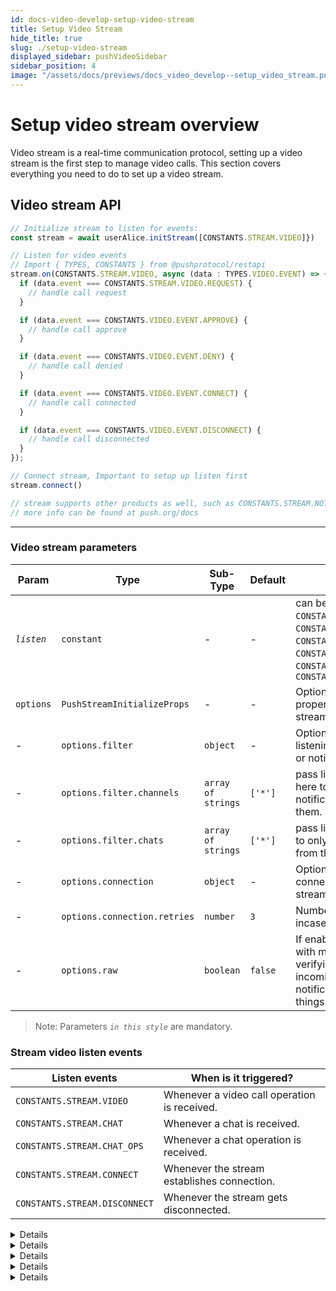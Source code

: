 ```yaml
---
id: docs-video-develop-setup-video-stream
title: Setup Video Stream
hide_title: true
slug: ./setup-video-stream
displayed_sidebar: pushVideoSidebar
sidebar_position: 4
image: "/assets/docs/previews/docs_video_develop--setup_video_stream.png"
---
```


# Setup video stream overview

Video stream is a real-time communication protocol, setting up a video stream is the first step to manage video calls. This section covers everything you need to do to set up a video stream.

<head>
  <title>Setup Video Stream | Push Video | Push Documentation</title>
</head>


## Video stream API

<Tabs className="codetabs" groupId="code-examples">
  <TabItem value="js" attributes={{className: "codetab js"}} default>

```typescript
// Initialize stream to listen for events:
const stream = await userAlice.initStream([CONSTANTS.STREAM.VIDEO]})

// Listen for video events
// Import { TYPES, CONSTANTS } from @pushprotocol/restapi
stream.on(CONSTANTS.STREAM.VIDEO, async (data : TYPES.VIDEO.EVENT) => {
  if (data.event === CONSTANTS.STREAM.VIDEO.REQUEST) {
    // handle call request
  }

  if (data.event === CONSTANTS.VIDEO.EVENT.APPROVE) {
    // handle call approve
  }

  if (data.event === CONSTANTS.VIDEO.EVENT.DENY) {
    // handle call denied
  }

  if (data.event === CONSTANTS.VIDEO.EVENT.CONNECT) {
    // handle call connected
  }

  if (data.event === CONSTANTS.VIDEO.EVENT.DISCONNECT) {
    // handle call disconnected
  }
});

// Connect stream, Important to setup up listen first
stream.connect()

// stream supports other products as well, such as CONSTANTS.STREAM.NOTIF, CONSTANTS.STREAM.CHAT
// more info can be found at push.org/docs
```

  </TabItem>
</Tabs>

---

### Video stream parameters

| Param      | Type                         | Sub-Type           | Default | Remarks                                                                                                                                                                    |
| ---------- | ---------------------------- | ------------------ | ------- | -------------------------------------------------------------------------------------------------------------------------------------------------------------------------- |
| _`listen`_ | `constant`                   | -                  | -       | can be `CONSTANTS.STREAM.VIDEO`, `CONSTANTS.STREAM.CHAT`, `CONSTANTS.STREAM.CHAT_OPS`, `CONSTANTS.STREAM.NOTIF`, `CONSTANTS.STREAM.CONNECT`, `CONSTANTS.STREAM.DISCONNECT` |
| `options`  | `PushStreamInitializeProps`  | -                  | -       | Optional configuration properties for initializing the stream.                                                                                                             |
| -          | `options.filter`             | `object`           | -       | Option to configure to enable listening to only certain chats or notifications.                                                                                            |
| -          | `options.filter.channels`    | `array of strings` | `['*']` | pass list of **channels** over here to only listen to notifications coming from them.                                                                                      |
| -          | `options.filter.chats`       | `array of strings` | `['*']` | pass list of **chatids** over here to only listen to chats coming from them.                                                                                               |
| -          | `options.connection`         | `object`           | -       | Option to configure the connection settings of the stream                                                                                                                  |
| -          | `options.connection.retries` | `number`           | `3`     | Number of automatic retries incase of error                                                                                                                                |
| -          | `options.raw`                | `boolean`          | `false` | If enabled, will also respond with meta data useful in verifying the integrity of incoming chats or notifications among other things.                                      |

> Note: Parameters _`in this style`_ are mandatory.

### Stream video listen events

| Listen events                 | When is it triggered?                        |
| ----------------------------- | -------------------------------------------- |
| `CONSTANTS.STREAM.VIDEO`      | Whenever a video call operation is received. |
| `CONSTANTS.STREAM.CHAT`       | Whenever a chat is received.                 |
| `CONSTANTS.STREAM.CHAT_OPS`   | Whenever a chat operation is received.       |
| `CONSTANTS.STREAM.CONNECT`    | Whenever the stream establishes connection.  |
| `CONSTANTS.STREAM.DISCONNECT` | Whenever the stream gets disconnected.       |

<Details summary="Expected response (CONSTANTS.STEAM.VIDEO - Video Request Stream)">

```typescript
{
  "event": "video.request",
  "origin": "other",
  "timestamp": "2024-01-12T10:58:12.000Z",
  "peerInfo": {
      "address": "0xb73923eCcfbd6975BFd66CD1C76FA6b883E30365",
      "signal": {
          "type": "offer",
          "sdp": "v=0\r\no=- 508831357760638057 2 IN IP4 127.0.0.1\r\ns=-\r\nt=0 0\r\na=group:BUNDLE 0 1 2\r\na=extmap-allow-mixed\r\na=msid-semantic: WMS d5d7d3af-1896-4fa6-8137-4af932498981\r\nm=audio 10571 UDP/TLS/RTP/SAVPF 111 63 9 0 8 13 110 126\r\nc=IN IP4 54.210.214.72\r\na=rtcp:9 IN IP4 0.0.0.0\r\na=candidate:3030853203 1 udp 2122194687 192.168.29.84 57992 typ host generation 0 network-id 1 network-cost 10\r\na=candidate:3571041920 1 udp 2122262783 2405:201:e05d:901f:758d:b62b:c688:3bfc 59792 typ host generation 0 network-id 2 network-cost 10\r\na=candidate:2617153118 1 tcp 1518214911 192.168.29.84 9 typ host tcptype active generation 0 network-id 1 network-cost 10\r\na=candidate:4219500173 1 tcp 1518283007 2405:201:e05d:901f:758d:b62b:c688:3bfc 9 typ host tcptype active generation 0 network-id 2 network-cost 10\r\na=candidate:206483833 1 udp 1685987071 49.47.243.192 57992 typ srflx raddr 192.168.29.84 rport 57992 generation 0 network-id 1 network-cost 10\r\na=candidate:2447486818 1 udp 41820671 54.210.214.72 10571 typ relay raddr 49.47.243.192 rport 57992 generation 0 network-id 1 network-cost 10\r\na=ice-ufrag:sv6b\r\na=ice-pwd:iem1/y+PIDOHi+aDlh9edOvJ\r\na=fingerprint:sha-256 41:39:A8:9C:80:63:62:C2:42:66:FA:93:F4:8B:80:00:E3:92:A7:A6:DF:22:C5:A0:CE:86:9A:74:A9:3A:A1:32\r\na=setup:actpass\r\na=mid:0\r\na=extmap:1 urn:ietf:params:rtp-hdrext:ssrc-audio-level\r\na=extmap:2 http://www.webrtc.org/experiments/rtp-hdrext/abs-send-time\r\na=extmap:3 http://www.ietf.org/id/draft-holmer-rmcat-transport-wide-cc-extensions-01\r\na=extmap:4 urn:ietf:params:rtp-hdrext:sdes:mid\r\na=sendrecv\r\na=msid:d5d7d3af-1896-4fa6-8137-4af932498981 2c78691d-8950-4f0e-9978-675ab79cf25e\r\na=rtcp-mux\r\na=rtpmap:111 opus/48000/2\r\na=rtcp-fb:111 transport-cc\r\na=fmtp:111 minptime=10;useinbandfec=1\r\na=rtpmap:63 red/48000/2\r\na=fmtp:63 111/111\r\na=rtpmap:9 G722/8000\r\na=rtpmap:0 PCMU/8000\r\na=rtpmap:8 PCMA/8000\r\na=rtpmap:13 CN/8000\r\na=rtpmap:110 telephone-event/48000\r\na=rtpmap:126 telephone-event/8000\r\na=ssrc:1869951379 cname:WDDGNefJaEGMBgRU\r\na=ssrc:1869951379 msid:d5d7d3af-1896-4fa6-8137-4af932498981 2c78691d-8950-4f0e-9978-675ab79cf25e\r\nm=video 13688 UDP/TLS/RTP/SAVPF 96 97 102 103 104 105 106 107 108 109 127 125 39 40 45 46 98 99 100 101 112 113 116 117 118\r\nc=IN IP4 54.210.214.72\r\na=rtcp:9 IN IP4 0.0.0.0\r\na=candidate:3030853203 1 udp 2122194687 192.168.29.84 50411 typ host generation 0 network-id 1 network-cost 10\r\na=candidate:3571041920 1 udp 2122262783 2405:201:e05d:901f:758d:b62b:c688:3bfc 58921 typ host generation 0 network-id 2 network-cost 10\r\na=candidate:2617153118 1 tcp 1518214911 192.168.29.84 9 typ host tcptype active generation 0 network-id 1 network-cost 10\r\na=candidate:4219500173 1 tcp 1518283007 2405:201:e05d:901f:758d:b62b:c688:3bfc 9 typ host tcptype active generation 0 network-id 2 network-cost 10\r\na=candidate:206483833 1 udp 1685987071 49.47.243.192 50411 typ srflx raddr 192.168.29.84 rport 50411 generation 0 network-id 1 network-cost 10\r\na=candidate:2447486818 1 udp 41820671 54.210.214.72 13688 typ relay raddr 49.47.243.192 rport 50411 generation 0 network-id 1 network-cost 10\r\na=ice-ufrag:sv6b\r\na=ice-pwd:iem1/y+PIDOHi+aDlh9edOvJ\r\na=fingerprint:sha-256 41:39:A8:9C:80:63:62:C2:42:66:FA:93:F4:8B:80:00:E3:92:A7:A6:DF:22:C5:A0:CE:86:9A:74:A9:3A:A1:32\r\na=setup:actpass\r\na=mid:1\r\na=extmap:14 urn:ietf:params:rtp-hdrext:toffset\r\na=extmap:2 http://www.webrtc.org/experiments/rtp-hdrext/abs-send-time\r\na=extmap:13 urn:3gpp:video-orientation\r\na=extmap:3 http://www.ietf.org/id/draft-holmer-rmcat-transport-wide-cc-extensions-01\r\na=extmap:5 http://www.webrtc.org/experiments/rtp-hdrext/playout-delay\r\na=extmap:6 http://www.webrtc.org/experiments/rtp-hdrext/video-content-type\r\na=extmap:7 http://www.webrtc.org/experiments/rtp-hdrext/video-timing\r\na=extmap:8 http://www.webrtc.org/experiments/rtp-hdrext/color-space\r\na=extmap:4 urn:ietf:params:rtp-hdrext:sdes:mid\r\na=extmap:10 urn:ietf:params:rtp-hdrext:sdes:rtp-stream-id\r\na=extmap:11 urn:ietf:params:rtp-hdrext:sdes:repaired-rtp-stream-id\r\na=sendrecv\r\na=msid:d5d7d3af-1896-4fa6-8137-4af932498981 d5eecad5-c5db-474c-914f-43e316c0785f\r\na=rtcp-mux\r\na=rtcp-rsize\r\na=rtpmap:96 VP8/90000\r\na=rtcp-fb:96 goog-remb\r\na=rtcp-fb:96 transport-cc\r\na=rtcp-fb:96 ccm fir\r\na=rtcp-fb:96 nack\r\na=rtcp-fb:96 nack pli\r\na=rtpmap:97 rtx/90000\r\na=fmtp:97 apt=96\r\na=rtpmap:102 H264/90000\r\na=rtcp-fb:102 goog-remb\r\na=rtcp-fb:102 transport-cc\r\na=rtcp-fb:102 ccm fir\r\na=rtcp-fb:102 nack\r\na=rtcp-fb:102 nack pli\r\na=fmtp:102 level-asymmetry-allowed=1;packetization-mode=1;profile-level-id=42001f\r\na=rtpmap:103 rtx/90000\r\na=fmtp:103 apt=102\r\na=rtpmap:104 H264/90000\r\na=rtcp-fb:104 goog-remb\r\na=rtcp-fb:104 transport-cc\r\na=rtcp-fb:104 ccm fir\r\na=rtcp-fb:104 nack\r\na=rtcp-fb:104 nack pli\r\na=fmtp:104 level-asymmetry-allowed=1;packetization-mode=0;profile-level-id=42001f\r\na=rtpmap:105 rtx/90000\r\na=fmtp:105 apt=104\r\na=rtpmap:106 H264/90000\r\na=rtcp-fb:106 goog-remb\r\na=rtcp-fb:106 transport-cc\r\na=rtcp-fb:106 ccm fir\r\na=rtcp-fb:106 nack\r\na=rtcp-fb:106 nack pli\r\na=fmtp:106 level-asymmetry-allowed=1;packetization-mode=1;profile-level-id=42e01f\r\na=rtpmap:107 rtx/90000\r\na=fmtp:107 apt=106\r\na=rtpmap:108 H264/90000\r\na=rtcp-fb:108 goog-remb\r\na=rtcp-fb:108 transport-cc\r\na=rtcp-fb:108 ccm fir\r\na=rtcp-fb:108 nack\r\na=rtcp-fb:108 nack pli\r\na=fmtp:108 level-asymmetry-allowed=1;packetization-mode=0;profile-level-id=42e01f\r\na=rtpmap:109 rtx/90000\r\na=fmtp:109 apt=108\r\na=rtpmap:127 H264/90000\r\na=rtcp-fb:127 goog-remb\r\na=rtcp-fb:127 transport-cc\r\na=rtcp-fb:127 ccm fir\r\na=rtcp-fb:127 nack\r\na=rtcp-fb:127 nack pli\r\na=fmtp:127 level-asymmetry-allowed=1;packetization-mode=1;profile-level-id=4d001f\r\na=rtpmap:125 rtx/90000\r\na=fmtp:125 apt=127\r\na=rtpmap:39 H264/90000\r\na=rtcp-fb:39 goog-remb\r\na=rtcp-fb:39 transport-cc\r\na=rtcp-fb:39 ccm fir\r\na=rtcp-fb:39 nack\r\na=rtcp-fb:39 nack pli\r\na=fmtp:39 level-asymmetry-allowed=1;packetization-mode=0;profile-level-id=4d001f\r\na=rtpmap:40 rtx/90000\r\na=fmtp:40 apt=39\r\na=rtpmap:45 AV1/90000\r\na=rtcp-fb:45 goog-remb\r\na=rtcp-fb:45 transport-cc\r\na=rtcp-fb:45 ccm fir\r\na=rtcp-fb:45 nack\r\na=rtcp-fb:45 nack pli\r\na=rtpmap:46 rtx/90000\r\na=fmtp:46 apt=45\r\na=rtpmap:98 VP9/90000\r\na=rtcp-fb:98 goog-remb\r\na=rtcp-fb:98 transport-cc\r\na=rtcp-fb:98 ccm fir\r\na=rtcp-fb:98 nack\r\na=rtcp-fb:98 nack pli\r\na=fmtp:98 profile-id=0\r\na=rtpmap:99 rtx/90000\r\na=fmtp:99 apt=98\r\na=rtpmap:100 VP9/90000\r\na=rtcp-fb:100 goog-remb\r\na=rtcp-fb:100 transport-cc\r\na=rtcp-fb:100 ccm fir\r\na=rtcp-fb:100 nack\r\na=rtcp-fb:100 nack pli\r\na=fmtp:100 profile-id=2\r\na=rtpmap:101 rtx/90000\r\na=fmtp:101 apt=100\r\na=rtpmap:112 H264/90000\r\na=rtcp-fb:112 goog-remb\r\na=rtcp-fb:112 transport-cc\r\na=rtcp-fb:112 ccm fir\r\na=rtcp-fb:112 nack\r\na=rtcp-fb:112 nack pli\r\na=fmtp:112 level-asymmetry-allowed=1;packetization-mode=1;profile-level-id=64001f\r\na=rtpmap:113 rtx/90000\r\na=fmtp:113 apt=112\r\na=rtpmap:116 red/90000\r\na=rtpmap:117 rtx/90000\r\na=fmtp:117 apt=116\r\na=rtpmap:118 ulpfec/90000\r\na=ssrc-group:FID 1049379659 118274336\r\na=ssrc:1049379659 cname:WDDGNefJaEGMBgRU\r\na=ssrc:1049379659 msid:d5d7d3af-1896-4fa6-8137-4af932498981 d5eecad5-c5db-474c-914f-43e316c0785f\r\na=ssrc:118274336 cname:WDDGNefJaEGMBgRU\r\na=ssrc:118274336 msid:d5d7d3af-1896-4fa6-8137-4af932498981 d5eecad5-c5db-474c-914f-43e316c0785f\r\nm=application 17668 UDP/DTLS/SCTP webrtc-datachannel\r\nc=IN IP4 54.210.214.72\r\na=candidate:3030853203 1 udp 2122194687 192.168.29.84 62444 typ host generation 0 network-id 1 network-cost 10\r\na=candidate:3571041920 1 udp 2122262783 2405:201:e05d:901f:758d:b62b:c688:3bfc 59695 typ host generation 0 network-id 2 network-cost 10\r\na=candidate:2617153118 1 tcp 1518214911 192.168.29.84 9 typ host tcptype active generation 0 network-id 1 network-cost 10\r\na=candidate:4219500173 1 tcp 1518283007 2405:201:e05d:901f:758d:b62b:c688:3bfc 9 typ host tcptype active generation 0 network-id 2 network-cost 10\r\na=candidate:206483833 1 udp 1685987071 49.47.243.192 62444 typ srflx raddr 192.168.29.84 rport 62444 generation 0 network-id 1 network-cost 10\r\na=candidate:2447486818 1 udp 41820671 54.210.214.72 17668 typ relay raddr 49.47.243.192 rport 62444 generation 0 network-id 1 network-cost 10\r\na=ice-ufrag:sv6b\r\na=ice-pwd:iem1/y+PIDOHi+aDlh9edOvJ\r\na=fingerprint:sha-256 41:39:A8:9C:80:63:62:C2:42:66:FA:93:F4:8B:80:00:E3:92:A7:A6:DF:22:C5:A0:CE:86:9A:74:A9:3A:A1:32\r\na=setup:actpass\r\na=mid:2\r\na=sctp-port:5000\r\na=max-message-size:262144\r\n"
      },
      "meta": {
          "rules": {
              "access": {
                  "type": "PUSH_CHAT",
                  "data": {
                      "chatId": "252395e6b5d0ae0796e05e648240f7950f7a50a80906cdf6accdf7079e311dea"
                  }
              }
          }
      }
  }
}
```

</Details>

<Details summary="Expected response (CONSTANTS.STEAM.VIDEO - Video Approve stream)">

```typescript
{
  "event": "video.approve",
  "origin": "other",
  "timestamp": "2024-01-12T10:58:44.000Z",
  "peerInfo": {
      "address": "0xb44a29524433dBC639C35124459c741bC241d4f4",
      "signal": {
          "type": "answer",
          "sdp": "v=0\r\no=- 4890233625711630293 2 IN IP4 127.0.0.1\r\ns=-\r\nt=0 0\r\na=group:BUNDLE 0 1 2\r\na=extmap-allow-mixed\r\na=msid-semantic: WMS ac50711a-009a-42d5-a527-f065ae2faaef\r\nm=audio 53579 UDP/TLS/RTP/SAVPF 111 63 9 0 8 13 110 126\r\nc=IN IP4 192.168.29.84\r\na=rtcp:9 IN IP4 0.0.0.0\r\na=candidate:4017045755 1 udp 2122194687 192.168.29.84 53579 typ host generation 0 network-id 1 network-cost 10\r\na=candidate:3849344033 1 udp 2122262783 2405:201:e05d:901f:758d:b62b:c688:3bfc 50437 typ host generation 0 network-id 2 network-cost 10\r\na=ice-ufrag:1dK6\r\na=ice-pwd:s4lG7GOmyMrRLhF2tqX548xP\r\na=fingerprint:sha-256 E5:A1:B8:F3:A0:E1:2B:BA:A5:FD:B3:DD:B0:BB:92:7D:81:BA:1D:86:52:E2:F3:36:E5:8B:3D:0B:82:66:54:DF\r\na=setup:active\r\na=mid:0\r\na=extmap:1 urn:ietf:params:rtp-hdrext:ssrc-audio-level\r\na=extmap:2 http://www.webrtc.org/experiments/rtp-hdrext/abs-send-time\r\na=extmap:3 http://www.ietf.org/id/draft-holmer-rmcat-transport-wide-cc-extensions-01\r\na=extmap:4 urn:ietf:params:rtp-hdrext:sdes:mid\r\na=sendrecv\r\na=msid:ac50711a-009a-42d5-a527-f065ae2faaef 6949f858-c219-4a2d-bedc-d8a111c16782\r\na=rtcp-mux\r\na=rtpmap:111 opus/48000/2\r\na=rtcp-fb:111 transport-cc\r\na=fmtp:111 minptime=10;useinbandfec=1\r\na=rtpmap:63 red/48000/2\r\na=fmtp:63 111/111\r\na=rtpmap:9 G722/8000\r\na=rtpmap:0 PCMU/8000\r\na=rtpmap:8 PCMA/8000\r\na=rtpmap:13 CN/8000\r\na=rtpmap:110 telephone-event/48000\r\na=rtpmap:126 telephone-event/8000\r\na=ssrc:3092021940 cname:PDD1jDS90ch8+37T\r\nm=video 9 UDP/TLS/RTP/SAVPF 96 97 102 103 104 105 106 107 108 109 127 125 39 40 45 46 98 99 100 101 112 113 116 117 118\r\nc=IN IP4 0.0.0.0\r\na=rtcp:9 IN IP4 0.0.0.0\r\na=ice-ufrag:1dK6\r\na=ice-pwd:s4lG7GOmyMrRLhF2tqX548xP\r\na=fingerprint:sha-256 E5:A1:B8:F3:A0:E1:2B:BA:A5:FD:B3:DD:B0:BB:92:7D:81:BA:1D:86:52:E2:F3:36:E5:8B:3D:0B:82:66:54:DF\r\na=setup:active\r\na=mid:1\r\na=extmap:14 urn:ietf:params:rtp-hdrext:toffset\r\na=extmap:2 http://www.webrtc.org/experiments/rtp-hdrext/abs-send-time\r\na=extmap:13 urn:3gpp:video-orientation\r\na=extmap:3 http://www.ietf.org/id/draft-holmer-rmcat-transport-wide-cc-extensions-01\r\na=extmap:5 http://www.webrtc.org/experiments/rtp-hdrext/playout-delay\r\na=extmap:6 http://www.webrtc.org/experiments/rtp-hdrext/video-content-type\r\na=extmap:7 http://www.webrtc.org/experiments/rtp-hdrext/video-timing\r\na=extmap:8 http://www.webrtc.org/experiments/rtp-hdrext/color-space\r\na=extmap:4 urn:ietf:params:rtp-hdrext:sdes:mid\r\na=extmap:10 urn:ietf:params:rtp-hdrext:sdes:rtp-stream-id\r\na=extmap:11 urn:ietf:params:rtp-hdrext:sdes:repaired-rtp-stream-id\r\na=sendrecv\r\na=msid:ac50711a-009a-42d5-a527-f065ae2faaef 61434e8d-db1e-47c3-b7bb-c1c99844ed65\r\na=rtcp-mux\r\na=rtcp-rsize\r\na=rtpmap:96 VP8/90000\r\na=rtcp-fb:96 goog-remb\r\na=rtcp-fb:96 transport-cc\r\na=rtcp-fb:96 ccm fir\r\na=rtcp-fb:96 nack\r\na=rtcp-fb:96 nack pli\r\na=rtpmap:97 rtx/90000\r\na=fmtp:97 apt=96\r\na=rtpmap:102 H264/90000\r\na=rtcp-fb:102 goog-remb\r\na=rtcp-fb:102 transport-cc\r\na=rtcp-fb:102 ccm fir\r\na=rtcp-fb:102 nack\r\na=rtcp-fb:102 nack pli\r\na=fmtp:102 level-asymmetry-allowed=1;packetization-mode=1;profile-level-id=42001f\r\na=rtpmap:103 rtx/90000\r\na=fmtp:103 apt=102\r\na=rtpmap:104 H264/90000\r\na=rtcp-fb:104 goog-remb\r\na=rtcp-fb:104 transport-cc\r\na=rtcp-fb:104 ccm fir\r\na=rtcp-fb:104 nack\r\na=rtcp-fb:104 nack pli\r\na=fmtp:104 level-asymmetry-allowed=1;packetization-mode=0;profile-level-id=42001f\r\na=rtpmap:105 rtx/90000\r\na=fmtp:105 apt=104\r\na=rtpmap:106 H264/90000\r\na=rtcp-fb:106 goog-remb\r\na=rtcp-fb:106 transport-cc\r\na=rtcp-fb:106 ccm fir\r\na=rtcp-fb:106 nack\r\na=rtcp-fb:106 nack pli\r\na=fmtp:106 level-asymmetry-allowed=1;packetization-mode=1;profile-level-id=42e01f\r\na=rtpmap:107 rtx/90000\r\na=fmtp:107 apt=106\r\na=rtpmap:108 H264/90000\r\na=rtcp-fb:108 goog-remb\r\na=rtcp-fb:108 transport-cc\r\na=rtcp-fb:108 ccm fir\r\na=rtcp-fb:108 nack\r\na=rtcp-fb:108 nack pli\r\na=fmtp:108 level-asymmetry-allowed=1;packetization-mode=0;profile-level-id=42e01f\r\na=rtpmap:109 rtx/90000\r\na=fmtp:109 apt=108\r\na=rtpmap:127 H264/90000\r\na=rtcp-fb:127 goog-remb\r\na=rtcp-fb:127 transport-cc\r\na=rtcp-fb:127 ccm fir\r\na=rtcp-fb:127 nack\r\na=rtcp-fb:127 nack pli\r\na=fmtp:127 level-asymmetry-allowed=1;packetization-mode=1;profile-level-id=4d001f\r\na=rtpmap:125 rtx/90000\r\na=fmtp:125 apt=127\r\na=rtpmap:39 H264/90000\r\na=rtcp-fb:39 goog-remb\r\na=rtcp-fb:39 transport-cc\r\na=rtcp-fb:39 ccm fir\r\na=rtcp-fb:39 nack\r\na=rtcp-fb:39 nack pli\r\na=fmtp:39 level-asymmetry-allowed=1;packetization-mode=0;profile-level-id=4d001f\r\na=rtpmap:40 rtx/90000\r\na=fmtp:40 apt=39\r\na=rtpmap:45 AV1/90000\r\na=rtcp-fb:45 goog-remb\r\na=rtcp-fb:45 transport-cc\r\na=rtcp-fb:45 ccm fir\r\na=rtcp-fb:45 nack\r\na=rtcp-fb:45 nack pli\r\na=rtpmap:46 rtx/90000\r\na=fmtp:46 apt=45\r\na=rtpmap:98 VP9/90000\r\na=rtcp-fb:98 goog-remb\r\na=rtcp-fb:98 transport-cc\r\na=rtcp-fb:98 ccm fir\r\na=rtcp-fb:98 nack\r\na=rtcp-fb:98 nack pli\r\na=fmtp:98 profile-id=0\r\na=rtpmap:99 rtx/90000\r\na=fmtp:99 apt=98\r\na=rtpmap:100 VP9/90000\r\na=rtcp-fb:100 goog-remb\r\na=rtcp-fb:100 transport-cc\r\na=rtcp-fb:100 ccm fir\r\na=rtcp-fb:100 nack\r\na=rtcp-fb:100 nack pli\r\na=fmtp:100 profile-id=2\r\na=rtpmap:101 rtx/90000\r\na=fmtp:101 apt=100\r\na=rtpmap:112 H264/90000\r\na=rtcp-fb:112 goog-remb\r\na=rtcp-fb:112 transport-cc\r\na=rtcp-fb:112 ccm fir\r\na=rtcp-fb:112 nack\r\na=rtcp-fb:112 nack pli\r\na=fmtp:112 level-asymmetry-allowed=1;packetization-mode=1;profile-level-id=64001f\r\na=rtpmap:113 rtx/90000\r\na=fmtp:113 apt=112\r\na=rtpmap:116 red/90000\r\na=rtpmap:117 rtx/90000\r\na=fmtp:117 apt=116\r\na=rtpmap:118 ulpfec/90000\r\na=ssrc-group:FID 1292528629 79104058\r\na=ssrc:1292528629 cname:PDD1jDS90ch8+37T\r\na=ssrc:79104058 cname:PDD1jDS90ch8+37T\r\nm=application 9 UDP/DTLS/SCTP webrtc-datachannel\r\nc=IN IP4 0.0.0.0\r\na=ice-ufrag:1dK6\r\na=ice-pwd:s4lG7GOmyMrRLhF2tqX548xP\r\na=fingerprint:sha-256 E5:A1:B8:F3:A0:E1:2B:BA:A5:FD:B3:DD:B0:BB:92:7D:81:BA:1D:86:52:E2:F3:36:E5:8B:3D:0B:82:66:54:DF\r\na=setup:active\r\na=mid:2\r\na=sctp-port:5000\r\na=max-message-size:262144\r\n"
      },
      "meta": {
          "rules": {
              "access": {
                  "type": "PUSH_CHAT",
                  "data": {
                      "chatId": "252395e6b5d0ae0796e05e648240f7950f7a50a80906cdf6accdf7079e311dea"
                  }
              }
          }
      }
  }
}
```

</Details>

<Details summary="Expected response (CONSTANTS.STEAM.VIDEO - Video Connect stream)">

```typescript
{
  "event": "video.connect",
  "origin": "other",
  "timestamp": "2024-01-12T10:58:45.000Z",
  "peerInfo": {
      "address": "0xb73923eCcfbd6975BFd66CD1C76FA6b883E30365",
      "signal": {
          "type": "answer",
          "sdp": "v=0\r\no=- 4890233625711630293 2 IN IP4 127.0.0.1\r\ns=-\r\nt=0 0\r\na=group:BUNDLE 0 1 2\r\na=extmap-allow-mixed\r\na=msid-semantic: WMS ac50711a-009a-42d5-a527-f065ae2faaef\r\nm=audio 53579 UDP/TLS/RTP/SAVPF 111 63 9 0 8 13 110 126\r\nc=IN IP4 192.168.29.84\r\na=rtcp:9 IN IP4 0.0.0.0\r\na=candidate:4017045755 1 udp 2122194687 192.168.29.84 53579 typ host generation 0 network-id 1 network-cost 10\r\na=candidate:3849344033 1 udp 2122262783 2405:201:e05d:901f:758d:b62b:c688:3bfc 50437 typ host generation 0 network-id 2 network-cost 10\r\na=ice-ufrag:1dK6\r\na=ice-pwd:s4lG7GOmyMrRLhF2tqX548xP\r\na=fingerprint:sha-256 E5:A1:B8:F3:A0:E1:2B:BA:A5:FD:B3:DD:B0:BB:92:7D:81:BA:1D:86:52:E2:F3:36:E5:8B:3D:0B:82:66:54:DF\r\na=setup:active\r\na=mid:0\r\na=extmap:1 urn:ietf:params:rtp-hdrext:ssrc-audio-level\r\na=extmap:2 http://www.webrtc.org/experiments/rtp-hdrext/abs-send-time\r\na=extmap:3 http://www.ietf.org/id/draft-holmer-rmcat-transport-wide-cc-extensions-01\r\na=extmap:4 urn:ietf:params:rtp-hdrext:sdes:mid\r\na=sendrecv\r\na=msid:ac50711a-009a-42d5-a527-f065ae2faaef 6949f858-c219-4a2d-bedc-d8a111c16782\r\na=rtcp-mux\r\na=rtpmap:111 opus/48000/2\r\na=rtcp-fb:111 transport-cc\r\na=fmtp:111 minptime=10;useinbandfec=1\r\na=rtpmap:63 red/48000/2\r\na=fmtp:63 111/111\r\na=rtpmap:9 G722/8000\r\na=rtpmap:0 PCMU/8000\r\na=rtpmap:8 PCMA/8000\r\na=rtpmap:13 CN/8000\r\na=rtpmap:110 telephone-event/48000\r\na=rtpmap:126 telephone-event/8000\r\na=ssrc:3092021940 cname:PDD1jDS90ch8+37T\r\nm=video 9 UDP/TLS/RTP/SAVPF 96 97 102 103 104 105 106 107 108 109 127 125 39 40 45 46 98 99 100 101 112 113 116 117 118\r\nc=IN IP4 0.0.0.0\r\na=rtcp:9 IN IP4 0.0.0.0\r\na=ice-ufrag:1dK6\r\na=ice-pwd:s4lG7GOmyMrRLhF2tqX548xP\r\na=fingerprint:sha-256 E5:A1:B8:F3:A0:E1:2B:BA:A5:FD:B3:DD:B0:BB:92:7D:81:BA:1D:86:52:E2:F3:36:E5:8B:3D:0B:82:66:54:DF\r\na=setup:active\r\na=mid:1\r\na=extmap:14 urn:ietf:params:rtp-hdrext:toffset\r\na=extmap:2 http://www.webrtc.org/experiments/rtp-hdrext/abs-send-time\r\na=extmap:13 urn:3gpp:video-orientation\r\na=extmap:3 http://www.ietf.org/id/draft-holmer-rmcat-transport-wide-cc-extensions-01\r\na=extmap:5 http://www.webrtc.org/experiments/rtp-hdrext/playout-delay\r\na=extmap:6 http://www.webrtc.org/experiments/rtp-hdrext/video-content-type\r\na=extmap:7 http://www.webrtc.org/experiments/rtp-hdrext/video-timing\r\na=extmap:8 http://www.webrtc.org/experiments/rtp-hdrext/color-space\r\na=extmap:4 urn:ietf:params:rtp-hdrext:sdes:mid\r\na=extmap:10 urn:ietf:params:rtp-hdrext:sdes:rtp-stream-id\r\na=extmap:11 urn:ietf:params:rtp-hdrext:sdes:repaired-rtp-stream-id\r\na=sendrecv\r\na=msid:ac50711a-009a-42d5-a527-f065ae2faaef 61434e8d-db1e-47c3-b7bb-c1c99844ed65\r\na=rtcp-mux\r\na=rtcp-rsize\r\na=rtpmap:96 VP8/90000\r\na=rtcp-fb:96 goog-remb\r\na=rtcp-fb:96 transport-cc\r\na=rtcp-fb:96 ccm fir\r\na=rtcp-fb:96 nack\r\na=rtcp-fb:96 nack pli\r\na=rtpmap:97 rtx/90000\r\na=fmtp:97 apt=96\r\na=rtpmap:102 H264/90000\r\na=rtcp-fb:102 goog-remb\r\na=rtcp-fb:102 transport-cc\r\na=rtcp-fb:102 ccm fir\r\na=rtcp-fb:102 nack\r\na=rtcp-fb:102 nack pli\r\na=fmtp:102 level-asymmetry-allowed=1;packetization-mode=1;profile-level-id=42001f\r\na=rtpmap:103 rtx/90000\r\na=fmtp:103 apt=102\r\na=rtpmap:104 H264/90000\r\na=rtcp-fb:104 goog-remb\r\na=rtcp-fb:104 transport-cc\r\na=rtcp-fb:104 ccm fir\r\na=rtcp-fb:104 nack\r\na=rtcp-fb:104 nack pli\r\na=fmtp:104 level-asymmetry-allowed=1;packetization-mode=0;profile-level-id=42001f\r\na=rtpmap:105 rtx/90000\r\na=fmtp:105 apt=104\r\na=rtpmap:106 H264/90000\r\na=rtcp-fb:106 goog-remb\r\na=rtcp-fb:106 transport-cc\r\na=rtcp-fb:106 ccm fir\r\na=rtcp-fb:106 nack\r\na=rtcp-fb:106 nack pli\r\na=fmtp:106 level-asymmetry-allowed=1;packetization-mode=1;profile-level-id=42e01f\r\na=rtpmap:107 rtx/90000\r\na=fmtp:107 apt=106\r\na=rtpmap:108 H264/90000\r\na=rtcp-fb:108 goog-remb\r\na=rtcp-fb:108 transport-cc\r\na=rtcp-fb:108 ccm fir\r\na=rtcp-fb:108 nack\r\na=rtcp-fb:108 nack pli\r\na=fmtp:108 level-asymmetry-allowed=1;packetization-mode=0;profile-level-id=42e01f\r\na=rtpmap:109 rtx/90000\r\na=fmtp:109 apt=108\r\na=rtpmap:127 H264/90000\r\na=rtcp-fb:127 goog-remb\r\na=rtcp-fb:127 transport-cc\r\na=rtcp-fb:127 ccm fir\r\na=rtcp-fb:127 nack\r\na=rtcp-fb:127 nack pli\r\na=fmtp:127 level-asymmetry-allowed=1;packetization-mode=1;profile-level-id=4d001f\r\na=rtpmap:125 rtx/90000\r\na=fmtp:125 apt=127\r\na=rtpmap:39 H264/90000\r\na=rtcp-fb:39 goog-remb\r\na=rtcp-fb:39 transport-cc\r\na=rtcp-fb:39 ccm fir\r\na=rtcp-fb:39 nack\r\na=rtcp-fb:39 nack pli\r\na=fmtp:39 level-asymmetry-allowed=1;packetization-mode=0;profile-level-id=4d001f\r\na=rtpmap:40 rtx/90000\r\na=fmtp:40 apt=39\r\na=rtpmap:45 AV1/90000\r\na=rtcp-fb:45 goog-remb\r\na=rtcp-fb:45 transport-cc\r\na=rtcp-fb:45 ccm fir\r\na=rtcp-fb:45 nack\r\na=rtcp-fb:45 nack pli\r\na=rtpmap:46 rtx/90000\r\na=fmtp:46 apt=45\r\na=rtpmap:98 VP9/90000\r\na=rtcp-fb:98 goog-remb\r\na=rtcp-fb:98 transport-cc\r\na=rtcp-fb:98 ccm fir\r\na=rtcp-fb:98 nack\r\na=rtcp-fb:98 nack pli\r\na=fmtp:98 profile-id=0\r\na=rtpmap:99 rtx/90000\r\na=fmtp:99 apt=98\r\na=rtpmap:100 VP9/90000\r\na=rtcp-fb:100 goog-remb\r\na=rtcp-fb:100 transport-cc\r\na=rtcp-fb:100 ccm fir\r\na=rtcp-fb:100 nack\r\na=rtcp-fb:100 nack pli\r\na=fmtp:100 profile-id=2\r\na=rtpmap:101 rtx/90000\r\na=fmtp:101 apt=100\r\na=rtpmap:112 H264/90000\r\na=rtcp-fb:112 goog-remb\r\na=rtcp-fb:112 transport-cc\r\na=rtcp-fb:112 ccm fir\r\na=rtcp-fb:112 nack\r\na=rtcp-fb:112 nack pli\r\na=fmtp:112 level-asymmetry-allowed=1;packetization-mode=1;profile-level-id=64001f\r\na=rtpmap:113 rtx/90000\r\na=fmtp:113 apt=112\r\na=rtpmap:116 red/90000\r\na=rtpmap:117 rtx/90000\r\na=fmtp:117 apt=116\r\na=rtpmap:118 ulpfec/90000\r\na=ssrc-group:FID 1292528629 79104058\r\na=ssrc:1292528629 cname:PDD1jDS90ch8+37T\r\na=ssrc:79104058 cname:PDD1jDS90ch8+37T\r\nm=application 9 UDP/DTLS/SCTP webrtc-datachannel\r\nc=IN IP4 0.0.0.0\r\na=ice-ufrag:1dK6\r\na=ice-pwd:s4lG7GOmyMrRLhF2tqX548xP\r\na=fingerprint:sha-256 E5:A1:B8:F3:A0:E1:2B:BA:A5:FD:B3:DD:B0:BB:92:7D:81:BA:1D:86:52:E2:F3:36:E5:8B:3D:0B:82:66:54:DF\r\na=setup:active\r\na=mid:2\r\na=sctp-port:5000\r\na=max-message-size:262144\r\n"
      },
      "meta": {
          "rules": {
              "access": {
                  "type": "PUSH_CHAT",
                  "data": {
                      "chatId": "252395e6b5d0ae0796e05e648240f7950f7a50a80906cdf6accdf7079e311dea"
                  }
              }
          }
      }
  }
}
```

</Details>

<Details summary="Expected response (CONSTANTS.STEAM.VIDEO - Video Disconnect stream)">

```typescript
{
  "event": "video.disconnect",
  "origin": "other",
  "timestamp": "2024-01-12T11:00:12.000Z",
  "peerInfo": {
      "address": "0xb73923eCcfbd6975BFd66CD1C76FA6b883E30365",
      "signal": null,
      "meta": {
          "rules": {
              "access": {
                  "type": "PUSH_CHAT",
                  "data": {
                      "chatId": "252395e6b5d0ae0796e05e648240f7950f7a50a80906cdf6accdf7079e311dea"
                  }
              }
          }
      }
  }
}
```

</Details>

<Details summary="Expected response (CONSTANTS.STEAM.VIDEO - Video Deny stream)">

```typescript
{
  "event": "video.deny",
  "origin": "other",
  "timestamp": "2024-01-12T11:00:12.000Z",
  "peerInfo": {
      "address": "0xb73923eCcfbd6975BFd66CD1C76FA6b883E30365",
      "signal": null,
      "meta": {
          "rules": {
              "access": {
                  "type": "PUSH_CHAT",
                  "data": {
                      "chatId": "252395e6b5d0ae0796e05e648240f7950f7a50a80906cdf6accdf7079e311dea"
                  }
              }
          }
      }
  }
}
```

</Details>
